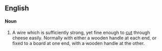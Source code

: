 ==English==

====Noun====
{{rfc-level|Noun at L4+ not in L3 Ety section}}
{{en-noun|sg=[[cheese]] [[wire]]}}

# A wire which is sufficiently strong, yet fine enough to [[cut]] through cheese easily. Normally with either a wooden handle at each end, or fixed to a board at one end, with a wooden handle at the other.